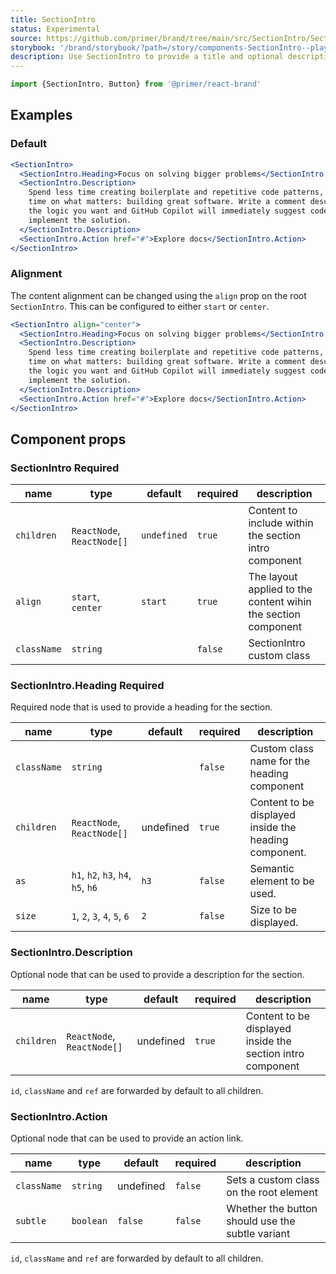 ```yaml
---
title: SectionIntro
status: Experimental
source: https://github.com/primer/brand/tree/main/src/SectionIntro/SectionIntro.tsx
storybook: '/brand/storybook/?path=/story/components-SectionIntro--playground'
description: Use SectionIntro to provide a title and optional description paragraph and action to a new section in the page.
---
```



```js
import {SectionIntro, Button} from '@primer/react-brand'
```

## Examples

### Default

```jsx live
<SectionIntro>
  <SectionIntro.Heading>Focus on solving bigger problems</SectionIntro.Heading>
  <SectionIntro.Description>
    Spend less time creating boilerplate and repetitive code patterns, and more
    time on what matters: building great software. Write a comment describing
    the logic you want and GitHub Copilot will immediately suggest code to
    implement the solution.
  </SectionIntro.Description>
  <SectionIntro.Action href="#">Explore docs</SectionIntro.Action>
</SectionIntro>
```

### Alignment

The content alignment can be changed using the `align` prop on the root `SectionIntro`. This can be configured to either `start` or `center`.

```jsx live
<SectionIntro align="center">
  <SectionIntro.Heading>Focus on solving bigger problems</SectionIntro.Heading>
  <SectionIntro.Description>
    Spend less time creating boilerplate and repetitive code patterns, and more
    time on what matters: building great software. Write a comment describing
    the logic you want and GitHub Copilot will immediately suggest code to
    implement the solution.
  </SectionIntro.Description>
  <SectionIntro.Action href="#">Explore docs</SectionIntro.Action>
</SectionIntro>
```

## Component props

### SectionIntro <Label>Required</Label>

| name        | type                       | default     | required | description                                                   |
| ----------- | -------------------------- | ----------- | -------- | ------------------------------------------------------------- |
| `children`  | `ReactNode`, `ReactNode[]` | `undefined` | `true`   | Content to include within the section intro component         |
| `align`     | `start`, `center`          | `start`     | `true`   | The layout applied to the content wihin the section component |
| `className` | `string`                   |             | `false`  | SectionIntro custom class                                     |

### SectionIntro.Heading <Label>Required</Label>

Required node that is used to provide a heading for the section.

| name        | type                               | default   | required | description                                           |
| ----------- | ---------------------------------- | --------- | -------- | ----------------------------------------------------- |
| `className` | `string`                           |           | `false`  | Custom class name for the heading component           |
| `children`  | `ReactNode`, `ReactNode[]`         | undefined | `true`   | Content to be displayed inside the heading component. |
| `as`        | `h1`, `h2`, `h3`, `h4`, `h5`, `h6` | `h3`      | `false`  | Semantic element to be used.                          |
| `size`      | `1`, `2`, `3`, `4`, `5`, `6`       | `2`       | `false`  | Size to be displayed.                                 |

### SectionIntro.Description

Optional node that can be used to provide a description for the section.

| name       | type                       | default   | required | description                                                |
| ---------- | -------------------------- | --------- | -------- | ---------------------------------------------------------- |
| `children` | `ReactNode`, `ReactNode[]` | undefined | `true`   | Content to be displayed inside the section intro component |

`id`, `className` and `ref` are forwarded by default to all children.

### SectionIntro.Action

Optional node that can be used to provide an action link.

| name        | type      | default   | required | description                                      |
| ----------- | --------- | --------- | -------- | ------------------------------------------------ |
| `className` | `string`  | undefined | `false`  | Sets a custom class on the root element          |
| `subtle`    | `boolean` | `false`   | `false`  | Whether the button should use the subtle variant |

`id`, `className` and `ref` are forwarded by default to all children.
